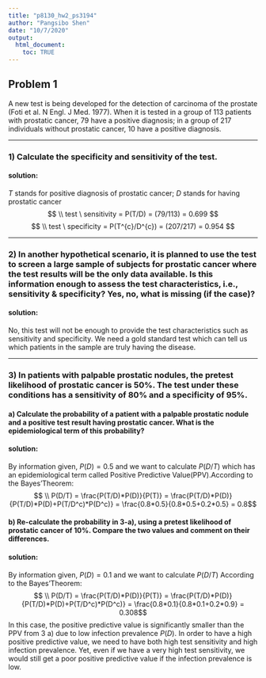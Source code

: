 ```yaml
---
title: "p8130_hw2_ps3194"
author: "Pangsibo Shen"
date: "10/7/2020"
output:
  html_document:
    toc: TRUE
---
```

## Problem 1

A new test is being developed for the detection of carcinoma of the prostate (Foti et al. N Engl. J
Med. 1977). When it is tested in a group of 113 patients with prostatic cancer, 79 have a positive
diagnosis; in a group of 217 individuals without prostatic cancer, 10 have a positive diagnosis. 

-----------

### 1) Calculate the specificity and sensitivity of the test. 

#### **solution**:

$T$ stands for positive diagnosis of prostatic cancer; $D$ stands for having prostatic cancer
$$ \\ test \ sensitivity = P(T/D) = (79/113) = 0.699 $$
$$ \\ test \ specificity = P(T^{c}/D^{c}) = (207/217) = 0.954 $$

-----------

### 2) In another hypothetical scenario, it is planned to use the test to screen a large sample of subjects for prostatic cancer where the test results will be the only data available. Is this information enough to assess the test characteristics, i.e., sensitivity & specificity? Yes, no, what is missing (if the case)?

#### **solution**:

No, this test will not be enough to provide the test characteristics such as sensitivity and specificity. We need a gold standard test which can tell us which patients in the sample are truly having the disease. 

------------

### 3) In patients with palpable prostatic nodules, the pretest likelihood of prostatic cancer is 50%. The test under these conditions has a sensitivity of 80% and a specificity of 95%. 

#### a) Calculate the probability of a patient with a palpable prostatic nodule and a positive test result having prostatic cancer. What is the epidemiological term of this probability? 

#### **solution**:

By information given, $P(D) = 0.5$ and we want to calculate $P(D/T)$ which has an epidemiological term called Positive Predictive Value(PPV).According to the Bayes'Theorem: 
$$ \\ P(D/T) = \frac{P(T/D)*P(D)}{P(T)} = \frac{P(T/D)*P(D)}{P(T/D)*P(D)+P(T/D^c)*P(D^c)} = \frac{0.8*0.5}{0.8*0.5+0.2*0.5} = 0.8$$

#### b) Re-calculate the probability in 3-a), using a pretest likelihood of prostatic cancer of 10%. Compare the two values and comment on their differences.

#### **solution**:

By information given, $P(D) = 0.1$ and we want to calculate $P(D/T)$ According to the Bayes'Theorem: 
$$ \\ P(D/T) = \frac{P(T/D)*P(D)}{P(T)} = \frac{P(T/D)*P(D)}{P(T/D)*P(D)+P(T/D^c)*P(D^c)} = \frac{0.8*0.1}{0.8*0.1+0.2*0.9} = 0.308$$ In this case, the positive predictive value is significantly smaller than the PPV from 3 a) due to low infection prevalence $P(D)$. In order to have a high positive predictive value, we need to have both high test sensitivity and high infection prevalence. Yet, even if we have a very high test sensitivity, we would still get a poor positive predictive value if the infection prevalence is low.








